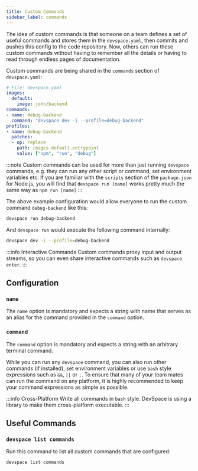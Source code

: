 ```yaml
---
title: Custom Commands
sidebar_label: commands
---
```


The idea of custom commands is that someone on a team defines a set of useful commands and stores them in the `devspace.yaml`, then commits and pushes this config to the code repository. Now, others can run these custom commands without having to remember all the details or having to read through endless pages of documentation.

Custom commands are being shared in the `commands` section of `devspace.yaml`:
```yaml
# File: devspace.yaml
images:
  default:
    image: john/backend
commands:
- name: debug-backend
  command: "devspace dev -i --profile=debug-backend"
profiles:
- name: debug-backend
  patches:
  - op: replace
    path: images.default.entrypoint
    value: ["npm", "run", "debug"]
```

:::note 
Custom commands can be used for more than just running `devspace` commands, e.g. they can run any other script or command, set environment variables etc. If you are familiar with the `scripts` section of the `package.json` for Node.js, you will find that `devspace run [name]` works pretty much the same way as `npm run [name]`
:::

The above example configuration would allow everyone to run the custom command `debug-backend` like this:
```bash
devspace run debug-backend
```

And `devspace run` would execute the following command internally:
```bash
devspace dev -i --profile=debug-backend
```

:::info Interactive Commands
Custom commands proxy input and output streams, so you can even share interactive commands such as `devspace enter`.
:::


## Configuration

### `name`
The `name` option is mandatory and expects a string with name that serves as an alias for the command provided in the `command` option.


### `command`
The `command` option is mandatory and expects a string with an arbitrary terminal command. 

While you can run any `devspace` command, you can also run other commands (if installed), set environment variables or use `bash` style expressions such as `&&`, `||` or `;`. To ensure that many of your team mates can run the command on any platform, it is highly recommended to keep your command expressions as simple as possible.

:::info Cross-Platform
Write all commands in `bash` style. DevSpace is using a library to make them cross-platform executable.
:::


## Useful Commands

### `devspace list commands`
Run this command to list all custom commands that are configured:
```bash
devspace list commands
```
